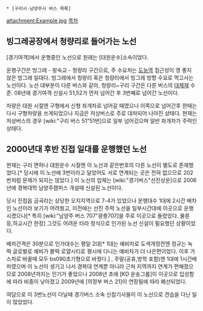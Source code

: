  * [구리시·남양주시 버스 목록]
attachment:Example.jpg
[[목차]]
== 빙그레공장에서 청량리로 들어가는 노선 ==
[경기여객]에서 운행중인 노선으로 원래는 [대원운수]소속이었다.

운행구간은 빙그레 - 왕숙교 - 청량리 구간으로, 주 수요처는 [[도농역]] 접근성이 영 좋지 않은 빙그레 일대다. 빙그레에서 청량리 혹은 청량리에서 빙그레 방향 수요로 먹고사는 노선이다. 노선 대부분이 다른 버스와 같아, 청량리~구리 구간은 다른 버스의 [[대체재]] 수준.  08년에 경기여객 신설시 51,52가 먼저 넘어간 후 3번째로 넘어간 노선이다.

차량은 대원 시절엔 구형에서 신형 좌개차로 넘어갈 때였으나 이쪽으로 넘어간후 한때는 다시 구형차량을 쓰게되었으나 지금은 저상버스로 주로 대차되어 나아진 상태다. 현재는 저상버스의 경우 [wiki:"구리 버스 51"51번]으로 일부 넘어갔으며 일반 좌개차가 주력인 상태다. 

== 2000년대 후반 진접 일대를 운행했던 노선 ==
현재는 구리 면허나 대원운수 시절엔 이 노선과 같은번호의 다른 노선이 별도로 존재했었다.[* 당시에 이 노선에 3번이라고 달았어도 서로 연계되는 곳은 전혀 없으므로 202번처럼 문제가 되지는 않았다.] 이 노선의 업체는 [wiki:"경기버스"선진상운]으로 2006년에 경복대학 남양주캠퍼스 개설때 신설된 노선이다.

당시 진접읍 금곡리는 상당한 오지지역으로 7-4가 있었으나 운행대수 1대에 2시간 배차인 노선이라 보기가 어려웠고, 이전에는 선진 주력 노선을 일부시간대에 이곳으로 운행시켰으나[* 특히 [wiki:"남양주 버스 707"광릉707]을 주로 이곳으로 돌렸었다. 물론 등,하교시간 한정] 그것도 어려운 터라 정식으로 인가된 노선 신설이 필요했던 상황이었다.

배차간격은 30분으로 인가대수는 평일 2대[* 1대는 예비차로 도색개정전엔 정규는 녹떡 글로벌로 예비가 블떡 로얄시티로 평시에 다니는 예비차가 더 나은편이었다. 이후 가스차로 바꿀때 모두 bs090초기형으로 바꿨다.] , 주말(공휴,방학 포함)엔 1대에 1시간배차였으며 이 노선이 생기고 나서 경복대 연계뿐 아니라 근처 지역까지 연계가 편해졌으므로 2008년까지는 인기가 좋았으나 2008년 초에 [KD 운송그룹]이 이곳으로 입성함에 따라 비중이 낮아졌고 2009년에 [의정부 버스 21]이 연장됨에 따라 폐선되었다. 

여담으로 이 3번노선이 다닐때 경기버스 소속 신참기사들이 이 노선으로 견습을 다닌 일이 많았었다.
